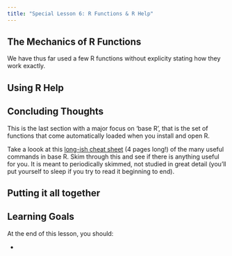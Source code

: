 ```yaml
---
title: "Special Lesson 6: R Functions & R Help"
---
```


## The Mechanics of R Functions

We have thus far used a few R functions without explicity stating how they work exactly. 


## Using R Help





## Concluding Thoughts

This is the last section with a major focus on 'base R', that is the set of functions that come automatically loaded when you install and open R. 

Take a loook at this [long-ish cheat sheet](https://cran.r-project.org/doc/contrib/Short-refcard.pdf) (4 pages long!) of the many useful commands in base R.  Skim through this and see if there is anything useful for you. It is meant to periodically skimmed,  not studied in great detail (you'll put yourself to sleep if you try to read it beginning to end). 

::: {.callout-tip}
## Putting it all together


:::

::: {.callout-caution collapse="true"}
## Learning Goals

At the end of this lesson, you should: 

* 
:::